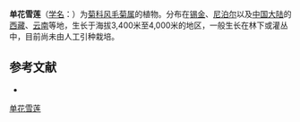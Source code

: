 {{Speciesbox
| name = 单花雪莲
| status = 
| status_system = 
| image =
| genus = Saussurea
| species = uniflora
| authority = Wall.
}}

'''单花雪莲'''（[[学名|学名]]：{{lang|la|''Saussurea uniflora''}}）为[[菊科|菊科]][[风毛菊属|风毛菊属]]的植物。分布在[[锡金|锡金]]、[[尼泊尔|尼泊尔]]以及[[中国大陆|中国大陆]]的[[西藏|西藏]]、[[云南|云南]]等地，生长于海拔3,400米至4,000米的地区，一般生长在林下或灌丛中，目前尚未由人工引种栽培。

== 参考文献 ==
<div class="references-small">
* {{cite web| url =http://www.bioinfo.cn/db05/KmzwSpecies.php?action=view&id=5462| title =单花雪莲| work =《中国高等植物数据库全库》| publisher =中国科学院微生物研究所| author =昆明植物研究所| accessdate =2009-02-24| deadurl =yes| archiveurl =https://web.archive.org/web/20160305041356/http://www.bioinfo.cn/db05/KmzwSpecies.php?action=view&id=5462| archivedate =2016-03-05}}
</div>
{{Taxonbar|from=Q10906404}}

[[Category:风毛菊属|单花雪莲]]


{{植物小作品}}